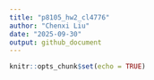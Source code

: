 ```yaml
---
title: "p8105_hw2_cl4776"
author: "Chenxi Liu"
date: "2025-09-30"
output: github_document
---
```


```r
knitr::opts_chunk$set(echo = TRUE)
```

